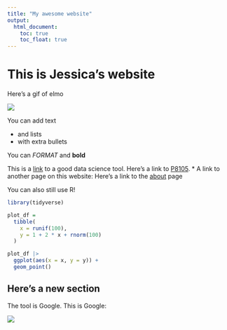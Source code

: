 ---
title: "My awesome website"
output: 
  html_document:
    toc: true
    toc_float: true
---

# This is Jessica's website

Here's a gif of elmo

![](https://media.giphy.com/media/drXGoW1iudhKw/giphy.gif)

You can add text

* and lists
* with extra bullets

You can *FORMAT* and **bold**

This is a [link](https://www.google.com/) to a good data science tool.
Here's a link to [P8105](https://p8105.com).
* A link to another page on this website:
Here's a link to the [about](about.html) page

You can also still use R!

```{r}
library(tidyverse)

plot_df =
  tibble(
    x = runif(100),
    y = 1 + 2 * x + rnorm(100)
  )

plot_df |>
  ggplot(aes(x = x, y = y)) +
  geom_point()
```


## Here's a new section

The tool is Google. This is Google:

![](images/google.png)
